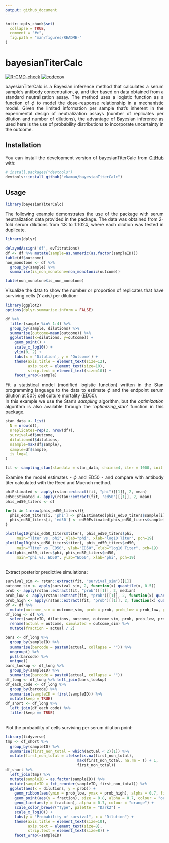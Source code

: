 ```yaml
---
output: github_document
---
```


<style>
body {
text-align: justify}
</style>

<!-- README.md is generated from README.Rmd. Please edit that file -->

```r
knitr::opts_chunk$set(
  collapse = TRUE,
  comment = "#>",
  fig.path = "man/figures/README-"
)
```

# bayesianTiterCalc

<!-- badges: start -->
[![R-CMD-check](https://github.com/ekamau/bayesianTiterCalc/workflows/R-CMD-check/badge.svg)](https://github.com/ekamau/bayesianTiterCalc/actions)
[![codecov](https://codecov.io/gh/ekamau/bayesianTiterCalc/branch/main/graph/badge.svg?token=PgQrYAAQBz)](https://codecov.io/gh/ekamau/bayesianTiterCalc)

<!-- badges: end -->

bayesianTiterCalc is a Bayesian inference method that calculates a serum sample's antibody concentration, $\phi$, and titer based on data obtained from a standard neutralization assay. The method uses a logistic function as a function of $\phi$ to model the dose-response relationship in a mechanistic model. Given the limited information per sample that's inherent in the experimental design of neutralization assays (number of replicates per dilution and number of dilutions), the advantage of Bayesian inference as used here is the use of probability distributions to incorporate uncertainty in the outcome.

## Installation

You can install the development version of bayesianTiterCalc from [GitHub](https://github.com/) with:

``` r
# install.packages("devtools")
devtools::install_github("ekamau/bayesianTiterCalc")
```

## Usage
```r
library(bayesianTiterCalc)

```

The following example demonstrates the use of the package with serum neutralization data provided in the package. The data was obtained from 2-fold serum dilutions from 1:8 to 1:1024, where each dilution was tested in duplicate.

```r
library(dplyr)

delayedAssign('df', evTitrations)
df <- df %>% mutate(sample=as.numeric(as.factor(sampleID)))
table(df$outcome)
non_monotone <- df %>%
  group_by(sample) %>%
  summarise(is_non_monotone=non_monotonic(outcome))

table(non_monotone$is_non_monotone)

```

Visualize the data to show the number or proportion of replicates that have surviving cells (Y axis) per dilution:

```r
library(ggplot2)
options(dplyr.summarise.inform = FALSE)

df %>%
  filter(sample %in% 1:4) %>%
  group_by(sample, dilutions) %>%
  summarise(outcome=mean(outcome)) %>%
  ggplot(aes(x=dilutions, y=outcome)) +
    geom_point() +
    scale_x_log10() +
    ylim(0, 2) +
    labs(x = 'Dilution', y = 'Outcome') +
    theme(axis.title = element_text(size=12),
          axis.text = element_text(size=10),
          strip.text = element_text(size=10)) +
    facet_wrap(~sample)

```

Fit a statistical model (modified logistic function) written in the Stan programming language to the data to estimate $\phi$ and the endpoint serum dilution at 50\% cell culture mortality (ED50). <br>
In this example we use the Stan's *sampling* algorithm, but the *optimization* algorithm is also available through the *'optimizing_stan'* function in this package.

```r
stan_data <- list(
  N = nrow(df),
  nreplicates=rep(2, nrow(df)),
  survival=df$outcome,
  dilution=df$dilutions,
  nsample=max(df$sample),
  sample=df$sample,
  is_log=1
)

fit <- sampling_stan(standata = stan_data, chains=4, iter = 1000, init = 'random')

```

Examine the model estimates - $\phi$ and ED50 - and compare with antibody titer calculated with the Reed and Muench method. 

```r
phiEstimated <- apply(rstan::extract(fit, "phi")[[1]], 2, mean)
ed50Estimated <- apply(rstan::extract(fit, "ed50")[[1]], 2, mean)
phis_ed50_titers <- df

for(i in 1:nrow(phis_ed50_titers)){
  phis_ed50_titers[i, 'phi'] <- phiEstimated[phis_ed50_titers$sample[i]];
  phis_ed50_titers[i, 'ed50'] <- ed50Estimated[phis_ed50_titers$sample[i]]
}

plot(log10(phis_ed50_titers$titer), phis_ed50_titers$phi, 
     main="Titer vs. phi", ylab="phi", xlab="log10 Titer", pch=19)
plot(log10(phis_ed50_titers$titer), phis_ed50_titers$ed50, 
     main="Titer vs. ED50", ylab="ED50", xlab="log10 Titer", pch=19)
plot(phis_ed50_titers$phi, phis_ed50_titers$ed50, 
     main="phi vs. ED50", ylab="ED50", xlab="phi", pch=19)

```

<br>
Extract posterior predictive simulations:

``` r
survival_sim <- rstan::extract(fit, "survival_sim")[[1]]
outcome_sim <- apply(survival_sim, 2, function(x) quantile(x, 0.5))
prob <- apply(rstan::extract(fit, "prob")[[1]], 2, median)
prob_low <- apply(rstan::extract(fit, "prob")[[1]], 2, function(x) quantile(x, 0.025))
prob_high <- apply(rstan::extract(fit, "prob")[[1]], 2, function(x) quantile(x, 0.975))
df <- df %>% 
  mutate(outcome_sim = outcome_sim, prob = prob, prob_low = prob_low, prob_high = prob_high)
df_long <- df %>% 
  select(sampleID, dilutions, outcome, outcome_sim, prob, prob_low, prob_high) %>% 
  rename(actual = outcome, simulated = outcome_sim) %>% 
  mutate(fraction = actual / 2)

```

``` r
bars <- df_long %>% 
  group_by(sampleID) %>% 
  summarise(barcode = paste0(actual, collapse = "")) %>% 
  ungroup() %>% 
  pull(barcode) %>% 
  unique()
bars_lookup <- df_long %>% 
  group_by(sampleID) %>% 
  summarise(barcode = paste0(actual, collapse = ""))
df_long <- df_long %>% left_join(bars_lookup)
df_each_code <- df_long %>% 
  group_by(barcode) %>% 
  summarise(sampleID = first(sampleID)) %>% 
  mutate(keep = TRUE)
df_short <- df_long %>% 
  left_join(df_each_code) %>% 
  filter(keep == TRUE)

```

<br>
Plot the probability of cells surviving per serum dilution point: 
``` r
library(tidyverse)
tmp <- df_short %>% 
  group_by(sampleID) %>% 
  summarise(first_non_total = which(actual < 2)[1]) %>% 
  mutate(first_non_total = ifelse(is.na(first_non_total), 
                                max(first_non_total, na.rm = T) + 1, 
                                first_non_total))
df_short %>% 
  left_join(tmp) %>% 
  mutate(sampleID = as.factor(sampleID)) %>% 
  mutate(sampleID = fct_reorder(sampleID, first_non_total)) %>%
  ggplot(aes(x = dilutions, y = prob)) +
    geom_ribbon(aes(ymin = prob_low, ymax = prob_high), alpha = 0.7, fill = "blue") +
    geom_point(aes(y = fraction), size = 0.8, alpha = 0.7, colour = "orange") +
    geom_line(aes(y = fraction), alpha = 0.7, colour = "orange") +
    scale_color_brewer("Type", palette = "Dark2") +
    scale_x_log10() +
    labs(y = "Probability of survival", x = "Dilution") +
    theme(axis.title = element_text(size=10),
          axis.text = element_text(size=8),
          strip.text = element_text(size=8)) +
    facet_wrap(~sampleID)
```
